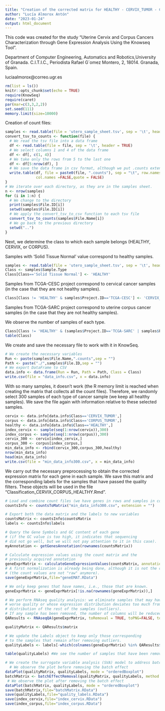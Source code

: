 ---
title: "Creation of the corrected matrix for HEALTHY - CERVIX_TUMOR - CORPUS_TUMOR classification"
author: "Lucía Almorox Antón"
date: "2023-01-24"
output: html_document
---

This code was created for the study "Uterine Cervix and Corpus Cancers Characterization through Gene Expression Analysis Using the Knowseq Tool".

Department of Computer Engineering, Automatics and Robotics,University of Granada. C.I.T.I.C., Periodista Rafael G´omez Montero, 2, 18014. Granada, Spain.

luciaalmorox@correo.ugr.es

```{r setup, include=FALSE}
rm(list = ls())
knitr::opts_chunk$set(echo = TRUE)
require(KnowSeq)
require(caret)
par(mar=c(3,3,2,2))
set.seed(111)
memory.limit(size=10000)
```

Creation of count files:

```{r}
samples <- read.table(file = 'utero_sample_sheet.tsv', sep = '\t', header = TRUE, eval = FALSE)
convert_tsv_to_counts <- function(file) {
  # We read the tsv file into a data frame
  df <- read.table(file = file, sep = '\t', header = TRUE)
  # We select columns 1 and 4 of the data frame
  df <- df[, c(1, 4)]
  # We take only the rows from 5 to the last one
  df <- df[5:nrow(df), ]
  # We save the data frame in csv format, although we put .counts extension. It doesn't matter, it would be a matter of adapting the code later.
  write.table(df, file = paste0(file, ".counts"), sep = "\t", row.names = FALSE,
              col.names =FALSE,quote = FALSE)
}
# We iterate over each directory, as they are in the samples sheet.
n <- nrow(samples)
for (i in 1:n) {
  # We change to the directory
  print(samples$File.ID[i])
  setwd(samples$File.ID[i])
  # We apply the convert_tsv_to_csv function to each tsv file
  convert_tsv_to_counts(samples$File.Name[i])
  # We go back to the previous directory
  setwd("..")
}

```

Next, we determine the class to which each sample belongs (HEALTHY, CERVIX, or CORPUS).

Samples with 'Solid Tissue Normal' value correspond to healthy samples.

```{r}
samples <- read.table(file = 'utero_sample_sheet.tsv', sep = '\t', header = TRUE)
Class <- samples$Sample.Type
Class[Class=='Solid Tissue Normal'] <- 'HEALTHY'

```


Samples from TCGA-CESC project correspond to cervical cancer samples (in the case that they are not healthy samples).

```{r}
Class[Class != 'HEALTHY' & samples$Project.ID=='TCGA-CESC'] <- 'CERVIX_TUMOR'

```

Samples from TCGA-SARC project correspond to uterine corpus cancer samples (in the case that they are not healthy samples).

We observe the number of samples of each type.

```{r}
Class[Class != 'HEALTHY' & (samples$Project.ID=='TCGA-SARC' | samples$Project.ID=='TCGA-UCEC')] <- 'CORPUS_TUMOR'
table(Class)
```

We create and save the necessary file to work with it in KnowSeq.

```{r}
# We create the necessary variables
Run <- paste(samples$File.Name,".counts",sep = "")
Path <- paste("./",samples$File.ID,sep = "")
# We export DataFrame to CSV
data.info <- data.frame(Run = Run, Path = Path, Class = Class)
write.csv(file = "data_info.csv", x = data.info)
```

With so many samples, it doesn't work (the R memory limit is reached when creating the matrix that collects all the count files). Therefore, we randomly select 300 samples of each type of cancer sample (we keep all healthy samples). We save the file again with information relative to these selected samples.

```{r}
cervix <- data.info[data.info$Class=='CERVIX_TUMOR',]
corpus <- data.info[data.info$Class=='CORPUS_TUMOR',]
healthy <- data.info[data.info$Class=='HEALTHY',]
index_cervix <- sample(seq(1:nrow(cervix)),300)
index_corpus <- sample(seq(1:nrow(corpus)),300)
cervix_300 <- cervix[index_cervix,]
corpus_300 <- corpus[index_corpus,]
min_data_info <- rbind(cervix_300,corpus_300,healthy)
nrow(min_data_info)
head(min_data_info)
write.csv(file = "min_data_info300.csv", x = min_data_info)
```

We carry out the necessary preprocessing to obtain the corrected expression matrix for each gene in each sample. We save this matrix and the corresponding labels for the samples that have passed the quality filters. These objects will be used in the file "Classification_CERVIX_CORPUS_HEALTHY.Rmd".

```{r}

# Load and combine count files (we have genes in rows and samples in columns).
countsInfo <- countsToMatrix("min_data_info300.csv", extension = "")

# Export both the data matrix and the labels to new variables
countsMatrix <- countsInfo$countsMatrix
labels <- countsInfo$labels

# Query the Gene Symbols and GC content of each gene 
# (if the GC value is too high, it indicates that sequencing 
# did not go well, but we will not pay attention to it in this case).
myAnnotation <- getGenesAnnotation(rownames(countsMatrix))

# Calculate expression values using the count matrix and the 
# previously acquired annotation
geneExprMatrix <- calculateGeneExpressionValues(countsMatrix, annotation = myAnnotation)
# A first normalization is already being done, although it is not the complete normalization.
# (the count values are not "raw" anymore).
save(geneExprMatrix,file="geneEMAT.RData")

# We only keep genes that have names, i.e., those that are known.
geneExprMatrix <- geneExprMatrix[!is.na(rownames(geneExprMatrix)),]

# We perform RNAseq quality analysis: we eliminate samples that may have 
# worse quality or whose expression distribution deviates too much from the 
# distribution of the rest of the samples (outliers).
# If any sample has been removed, the number of columns will be reduced.
QAResults <- RNAseqQA(geneExprMatrix, toRemoval = TRUE, toPNG=FALSE, toPDF=FALSE)

qualityMatrix <- QAResults$matrix

# We update the Labels object to keep only those corresponding 
# to the samples that remain after removing outliers.
qualityLabels <- labels[-which(colnames(geneExprMatrix) %in% QAResults$outliers)]

table(qualityLabels) #We see the number of samples that have been removed from each class.

# We create the surrogate variable analysis (SVA) model to address batch effect
  # We observe the plot before removing the batch effect
dataPlot(qualityMatrix, qualityLabels, mode = "orderedBoxplot")
batchMatrix <- batchEffectRemoval(qualityMatrix, qualityLabels, method = "sva")
 # We observe the plot after removing the batch effect
dataPlot(batchMatrix, qualityLabels, mode = "orderedBoxplot")
save(batchMatrix,file="batchMatrix.RData")
save(qualityLabels,file="quality_labels.RData")
save(index_cervix,file="index_cervix.RData")
save(index_corpus,file="index_corpus.RData")

```
